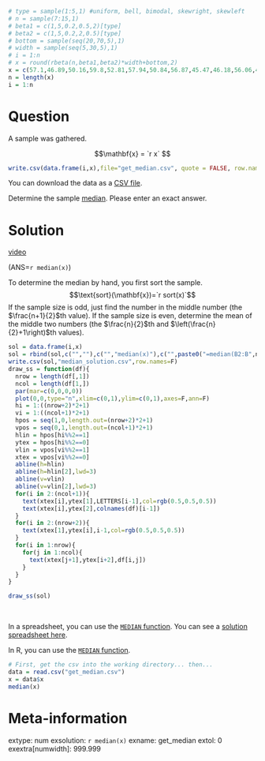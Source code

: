 ```r
# type = sample(1:5,1) #uniform, bell, bimodal, skewright, skewleft
# n = sample(7:15,1)
# beta1 = c(1,5,0.2,0.5,2)[type]
# beta2 = c(1,5,0.2,2,0.5)[type]
# bottom = sample(seq(20,70,5),1)
# width = sample(seq(5,30,5),1)
# i = 1:n
# x = round(rbeta(n,beta1,beta2)*width+bottom,2)
x = c(57.1,46.89,50.16,59.8,52.81,57.94,50.84,56.87,45.47,46.18,56.06,48.76,58.13,53.48,51.64)
n = length(x)
i = 1:n
```


Question
========

A sample was gathered. 

$$\mathbf{x} = `r x` $$


```r
write.csv(data.frame(i,x),file="get_median.csv", quote = FALSE, row.names = FALSE)
```

You can download the data as a [CSV file](get_median.csv).

Determine the sample [median](https://en.wikipedia.org/wiki/Median){target="blank"}. Please enter an exact answer.



Solution
========

[video](https://vimeo.com/531906339){target="_blank"}

(ANS=`r median(x)`)

To determine the median by hand, you first sort the sample.
$$\text{sort}(\mathbf{x})=`r sort(x)`$$
If the sample size is odd, just find the number in the middle number (the $\frac{n+1}{2}$th value). If the sample size is even, determine the mean of the middle two numbers (the $\frac{n}{2}$th and $\left(\frac{n}{2}+1\right)$th values).


```r
sol = data.frame(i,x)
sol = rbind(sol,c("",""),c("","median(x)"),c("",paste0("=median(B2:B",n+1,")",collapse="")))
write.csv(sol,"median_solution.csv",row.names=F)
draw_ss = function(df){
  nrow = length(df[,1])
  ncol = length(df[1,])
  par(mar=c(0,0,0,0))
  plot(0,0,type="n",xlim=c(0,1),ylim=c(0,1),axes=F,ann=F)
  hi = 1:((nrow+2)*2+1)
  vi = 1:((ncol+1)*2+1)
  hpos = seq(1,0,length.out=(nrow+2)*2+1)
  vpos = seq(0,1,length.out=(ncol+1)*2+1)
  hlin = hpos[hi%%2==1]
  ytex = hpos[hi%%2==0]
  vlin = vpos[vi%%2==1]
  xtex = vpos[vi%%2==0]
  abline(h=hlin)
  abline(h=hlin[2],lwd=3)
  abline(v=vlin)
  abline(v=vlin[2],lwd=3)
  for(i in 2:(ncol+1)){
    text(xtex[i],ytex[1],LETTERS[i-1],col=rgb(0.5,0.5,0.5))
    text(xtex[i],ytex[2],colnames(df)[i-1])
  }    
  for(i in 2:(nrow+2)){
    text(xtex[1],ytex[i],i-1,col=rgb(0.5,0.5,0.5))
  }
  for(i in 1:nrow){
    for(j in 1:ncol){
      text(xtex[j+1],ytex[i+2],df[i,j])
    }
  }
}

draw_ss(sol)
```
\

In a spreadsheet, you can use the [`MEDIAN` function](https://wiki.openoffice.org/wiki/Documentation/How_Tos/Calc:_MEDIAN_function){target="blank"}. You can see a [solution spreadsheet here](median_solution.csv).

In R, you can use the [`MEDIAN` function](https://www.rdocumentation.org/packages/stats/versions/3.6.2/topics/median){target="blank"}.

```r
# First, get the csv into the working directory... then...
data = read.csv("get_median.csv")
x = data$x
median(x)
```



Meta-information
================
extype: num
exsolution: `r median(x)`
exname: get_median
extol: 0
exextra[numwidth]: 999.999
